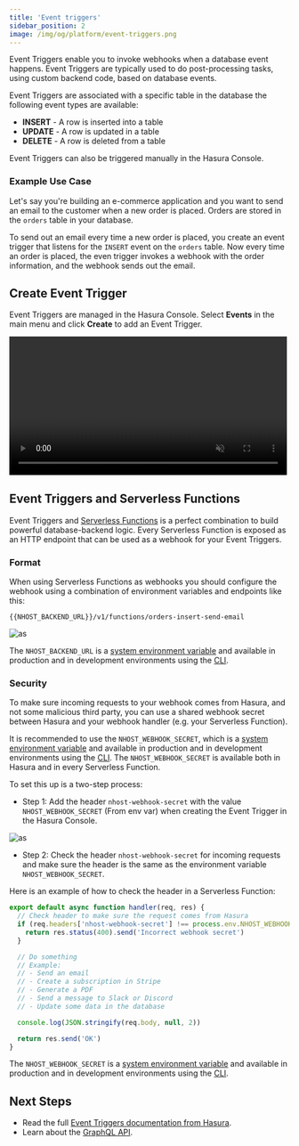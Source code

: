 ```yaml
---
title: 'Event triggers'
sidebar_position: 2
image: /img/og/platform/event-triggers.png
---
```


Event Triggers enable you to invoke webhooks when a database event happens. Event Triggers are typically used to do post-processing tasks, using custom backend code, based on database events.

Event Triggers are associated with a specific table in the database the following event types are available:

- **INSERT** - A row is inserted into a table
- **UPDATE** - A row is updated in a table
- **DELETE** - A row is deleted from a table

Event Triggers can also be triggered manually in the Hasura Console.

### Example Use Case

Let's say you're building an e-commerce application and you want to send an email to the customer when a new order is placed. Orders are stored in the `orders` table in your database.

To send out an email every time a new order is placed, you create an event trigger that listens for the `INSERT` event on the `orders` table. Now every time an order is placed, the even trigger invokes a webhook with the order information, and the webhook sends out the email.

## Create Event Trigger

Event Triggers are managed in the Hasura Console. Select **Events** in the main menu and click **Create** to add an Event Trigger.

<video width="99%" autoPlay muted loop controls="true">
  <source src="/videos/hasura-create-event-trigger.mp4" type="video/mp4" />
</video>

## Event Triggers and Serverless Functions

Event Triggers and [Serverless Functions](/platform/serverless-functions) is a perfect combination to build powerful database-backend logic. Every Serverless Function is exposed as an HTTP endpoint that can be used as a webhook for your Event Triggers.

### Format

When using Serverless Functions as webhooks you should configure the webhook using a combination of environment variables and endpoints like this:

```
{{NHOST_BACKEND_URL}}/v1/functions/orders-insert-send-email
```

![as](/img/database/event-triggers/webhook-url-format.png)

The `NHOST_BACKEND_URL` is a [system environment variable](/platform/environment-variables#system-environment-variables) and available in production and in development environments using the [CLI](/platform/cli).

### Security

To make sure incoming requests to your webhook comes from Hasura, and not some malicious third party, you can use a shared webhook secret between Hasura and your webhook handler (e.g. your Serverless Function).

It is recommended to use the `NHOST_WEBHOOK_SECRET`, which is a [system environment variable](/platform/environment-variables#system-environment-variables) and available in production and in development environments using the [CLI](/platform/cli). The `NHOST_WEBHOOK_SECRET` is available both in Hasura and in every Serverless Function.

To set this up is a two-step process:

- Step 1: Add the header `nhost-webhook-secret` with the value `NHOST_WEBHOOK_SECRET` (From env var) when creating the Event Trigger in the Hasura Console.

![as](/img/database/event-triggers/webhook-secret-header.png)

- Step 2: Check the header `nhost-webhook-secret` for incoming requests and make sure the header is the same as the environment variable `NHOST_WEBHOOK_SECRET`.

Here is an example of how to check the header in a Serverless Function:

```js
export default async function handler(req, res) {
  // Check header to make sure the request comes from Hasura
  if (req.headers['nhost-webhook-secret'] !== process.env.NHOST_WEBHOOK_SECRET) {
    return res.status(400).send('Incorrect webhook secret')
  }

  // Do something
  // Example:
  // - Send an email
  // - Create a subscription in Stripe
  // - Generate a PDF
  // - Send a message to Slack or Discord
  // - Update some data in the database

  console.log(JSON.stringify(req.body, null, 2))

  return res.send('OK')
}
```

The `NHOST_WEBHOOK_SECRET` is a [system environment variable](/platform/environment-variables#system-environment-variables) and available in production and in development environments using the [CLI](/platform/cli).

## Next Steps

- Read the full [Event Triggers documentation from Hasura](https://hasura.io/docs/latest/graphql/core/event-triggers/index/).
- Learn about the [GraphQL API](/platform/graphql).

